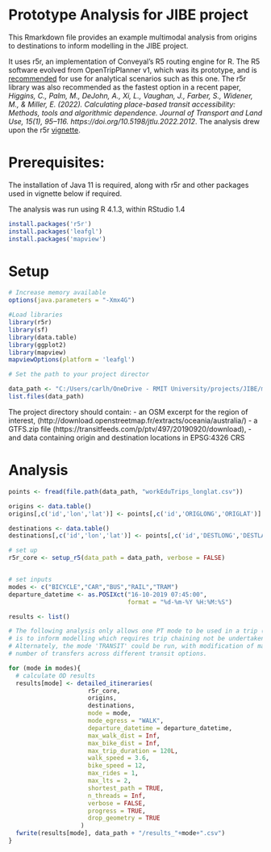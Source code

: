 # Prototype Analysis for JIBE project

This Rmarkdown file provides an example multimodal analysis from origins to destinations to inform modelling in the JIBE project.

It uses r5r, an implementation of Conveyal's R5 routing engine for R.  The R5 software evolved from OpenTripPlanner v1, which was its prototype, and is [recommended](http://docs.opentripplanner.org/en/latest/Version-Comparison/) for use for analytical scenarios such as this one. The r5r library was also recommended as the fastest option in a recent paper, *Higgins, C., Palm, M., DeJohn, A., Xi, L., Vaughan, J., Farber, S., Widener, M., & Miller, E. (2022). Calculating place-based transit accessibility: Methods, tools and algorithmic dependence. Journal of Transport and Land Use, 15(1), 95–116. https://doi.org/10.5198/jtlu.2022.2012*.  The analysis drew upon the r5r [vignette](https://cran.r-project.org/web/packages/r5r/vignettes/intro_to_r5r.html).

# Prerequisites:
The installation of Java 11 is required, along with r5r and other packages used in vignette below if required.

The analysis was run using R 4.1.3, within RStudio 1.4

```r
install.packages('r5r')
install.packages('leafgl')
install.packages('mapview')
```

# Setup
```r
# Increase memory available
options(java.parameters = "-Xmx4G")

#Load libraries
library(r5r)
library(sf)
library(data.table)
library(ggplot2)
library(mapview)
mapviewOptions(platform = 'leafgl')

# Set the path to your project director

data_path <- "C:/Users/carlh/OneDrive - RMIT University/projects/JIBE/multimodal_analysis_example"
list.files(data_path)
```
The project directory should contain:
- an OSM excerpt for the region of interest, (http://download.openstreetmap.fr/extracts/oceania/australia/)
- a GTFS.zip file (https://transitfeeds.com/p/ptv/497/20190920/download), 
- and data containing origin and destination locations in EPSG:4326 CRS


# Analysis
```r
points <- fread(file.path(data_path, "workEduTrips_longlat.csv"))

origins <- data.table()
origins[,c('id','lon','lat')] <- points[,c('id','ORIGLONG','ORIGLAT')]

destinations <- data.table()
destinations[,c('id','lon','lat')] <- points[,c('id','DESTLONG','DESTLAT')]

# set up
r5r_core <- setup_r5(data_path = data_path, verbose = FALSE)


# set inputs
modes <- c("BICYCLE","CAR","BUS","RAIL","TRAM")
departure_datetime <- as.POSIXct("16-10-2019 07:45:00",
                                 format = "%d-%m-%Y %H:%M:%S")

results <- list()

# The following analysis only allows one PT mode to be used in a trip (max_rides=1), as its purpose 
# is to inform modelling which requires trip chaining not be undertaken.
# Alternately, the mode 'TRANSIT' could be run, with modification of max_rides=3, to allow a modest
# number of transfers across different transit options.

for (mode in modes){
  # calculate OD results
  results[mode] <- detailed_itineraries(  
                      r5r_core,
                      origins,
                      destinations,
                      mode = mode,
                      mode_egress = "WALK",
                      departure_datetime = departure_datetime,
                      max_walk_dist = Inf,
                      max_bike_dist = Inf,
                      max_trip_duration = 120L,
                      walk_speed = 3.6,
                      bike_speed = 12,
                      max_rides = 1,
                      max_lts = 2,
                      shortest_path = TRUE,
                      n_threads = Inf,
                      verbose = FALSE,
                      progress = TRUE,
                      drop_geometry = TRUE
                    )
  fwrite(results[mode], data_path + "/results_"+mode+".csv")
}
```
